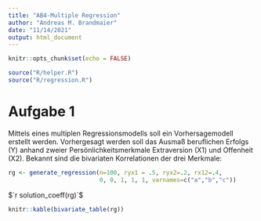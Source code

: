 ```yaml
---
title: "AB4-Multiple Regression"
author: "Andreas M. Brandmaier"
date: "11/14/2021"
output: html_document
---
```


```r
knitr::opts_chunk$set(echo = FALSE)

source("R/helper.R")
source("R/regression.R")
```

# Aufgabe 1

Mittels eines multiplen Regressionsmodells soll ein Vorhersagemodell erstellt werden. Vorhergesagt werden soll das Ausmaß beruflichen Erfolgs (Y) anhand zweier Persönlichkeitsmerkmale Extraversion (X1) und Offenheit (X2). Bekannt sind die bivariaten Korrelationen der drei Merkmale:

```r
rg <- generate_regression(n=100, ryx1 = .5, ryx2=.2, rx12=.4, 
                          0, 0, 1, 1, 1, varnames=c("a","b","c"))
```

$`r solution_coeff(rg)`$

```r
knitr::kable(bivariate_table(rg))
```
